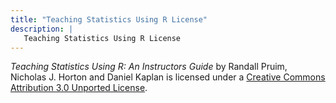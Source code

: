 ```yaml
---
title: "Teaching Statistics Using R License"
description: |
   Teaching Statistics Using R License
---
```


*Teaching Statistics Using R: An Instructors Guide* by Randall Pruim, Nicholas J. Horton and Daniel Kaplan is licensed under a [Creative Commons Attribution 3.0 Unported License](https://creativecommons.org/licenses/by/3.0/).
